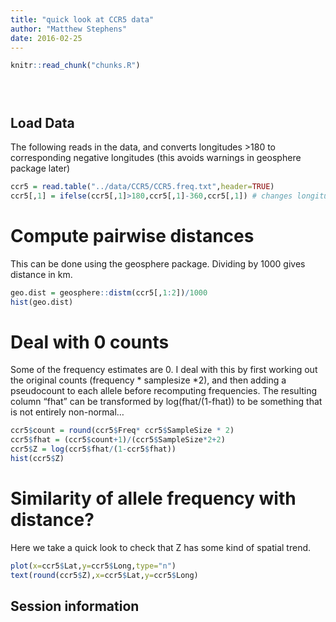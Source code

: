 ```yaml
---
title: "quick look at CCR5 data"
author: "Matthew Stephens"
date: 2016-02-25
---
```


<!-- The file analysis/chunks.R contains chunks that define default settings
shared across the workflowr files. -->
```r
knitr::read_chunk("chunks.R")
```

<!-- Update knitr chunk options -->
```r
```

<!-- Insert the date the file was last updated -->
```r
```

<!-- Insert the code version (Git commit SHA1) if Git repository exists and R
 package git2r is installed -->
```r
```


## Load Data

The following reads in the data, and converts longitudes >180 to corresponding
negative longitudes (this avoids warnings in geosphere package later)
```r
ccr5 = read.table("../data/CCR5/CCR5.freq.txt",header=TRUE)
ccr5[,1] = ifelse(ccr5[,1]>180,ccr5[,1]-360,ccr5[,1]) # changes longitudes>180 to negative
```

# Compute pairwise distances

This can be done using the geosphere package. Dividing by 1000 gives distance in km.
```r
geo.dist = geosphere::distm(ccr5[,1:2])/1000
hist(geo.dist)
```

# Deal with 0 counts

Some of the frequency estimates are 0. I deal with this
by first working out the original counts (frequency * samplesize *2),
and then adding a pseudocount to each allele before recomputing frequencies.
The resulting column "fhat" can be transformed by log(fhat/(1-fhat))
to be something that is not entirely non-normal...

```r
ccr5$count = round(ccr5$Freq* ccr5$SampleSize * 2)
ccr5$fhat = (ccr5$count+1)/(ccr5$SampleSize*2+2)
ccr5$Z = log(ccr5$fhat/(1-ccr5$fhat))
hist(ccr5$Z)
```

# Similarity of allele frequency with distance?

Here we take a quick look to check that Z has some kind of spatial trend.

```r
plot(x=ccr5$Lat,y=ccr5$Long,type="n")
text(round(ccr5$Z),x=ccr5$Lat,y=ccr5$Long)
```



## Session information

<!-- Insert the session information into the document -->
```r
```
